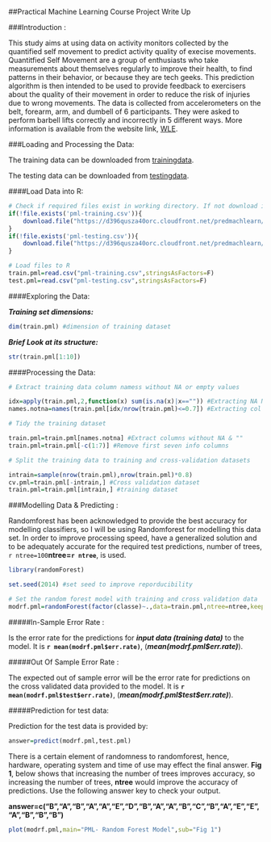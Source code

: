 ##Practical Machine Learning Course Project Write Up 


###Introduction :

This study aims at using data on activity monitors collected by the quantified self movement to predict activity quality of execise movements. Quantitfied Self Movement are a group of enthusiasts who take measurements about themselves regularly to improve their health, to find patterns in their behavior, or because they are tech geeks. This prediction algorithm is then intended to be used to provide feedback to exercisers about the quality of their movement in order to reduce the risk of injuries due to wrong movements. The data is collected from accelerometers on the belt, forearm, arm, and dumbell of 6 participants. They were asked to perform barbell lifts correctly and incorrectly in 5 different ways. More information is available from the website link, [WLE](http://groupware.les.inf.puc-rio.br/har#weight_lifting_exercises).

###Loading and Processing the Data:

The training data can be downloaded from [trainingdata](https://d396qusza40orc.cloudfront.net/predmachlearn/pml-training.csv).

The testing data can be downloaded from [testingdata](https://d396qusza40orc.cloudfront.net/predmachlearn/pml-testing.csv).

####Load Data into R:

```r
# Check if required files exist in working directory. If not download it
if(!file.exists('pml-training.csv')){
    download.file("https://d396qusza40orc.cloudfront.net/predmachlearn/pml-training.csv",destfile="pml-training.csv")
}
if(!file.exists('pml-testing.csv')){
    download.file("https://d396qusza40orc.cloudfront.net/predmachlearn/pml-testing.csv",destfile="pml-training.csv")
}

# Load files to R
train.pml=read.csv("pml-training.csv",stringsAsFactors=F)
test.pml=read.csv("pml-testing.csv",stringsAsFactors=F)
```

####Exploring the Data:

***Training set dimensions:***

```r
dim(train.pml) #dimension of training dataset
```

***Brief Look at its structure:***

```r
str(train.pml[1:10])
```

####Processing the Data:

```r
# Extract training data column namess without NA or empty values

idx=apply(train.pml,2,function(x) sum(is.na(x)|x=="")) #Extracting NA Nos per column
names.notna=names(train.pml[idx/nrow(train.pml)<=0.7]) #Extracting col names without more than 70% NA and/or spaces

# Tidy the training dataset

train.pml=train.pml[names.notna] #Extract columns without NA & ""
train.pml=train.pml[-c(1:7)] #Remove first seven info columns

# Split the training data to training and cross-validation datasets

intrain=sample(nrow(train.pml),nrow(train.pml)*0.8)
cv.pml=train.pml[-intrain,] #Cross validation dataset
train.pml=train.pml[intrain,] #training dataset
```

###Modelling Data & Predicting :

Randomforest has been acknowledged to provide the best accuracy for modelling classifiers, so I will be  using Randomforest for modelling this data set. In order to improve processing speed, have a generalized solution and to be adequately accurate for the required test predictions, number of trees, `r ntree=100`**ntree=`r ntree`**, is used.


```r
library(randomForest)

set.seed(2014) #set seed to improve reporducibility

# Set the random forest model with training and cross validation data
modrf.pml=randomForest(factor(classe)~.,data=train.pml,ntree=ntree,keep.forest=T,xtest=cv.pml[-53],ytest=factor(cv.pml$classe))
```

#####In-Sample Error Rate :

Is the error rate for the predictions for ***input data (training data)*** to the model. It is  **`r mean(modrf.pml$err.rate)`**, (***mean(modrf.pml$err.rate)***).

#####Out Of Sample Error Rate :

The expected out of sample error will be the error rate for predictions on the cross validated data provided to the model. It is **`r mean(modrf.pml$test$err.rate)`**, (***mean(modrf.pml\$test\$err.rate)***).

#####Prediction for test data:

Prediction for the test data is provided by:

```r
answer=predict(modrf.pml,test.pml)
```

There is a certain element of randomness to randomforest, hence, hardware, operating system and time of use may effect the final answer. **Fig 1**, below shows that increasing the number of trees improves accuracy, so increasing the number of trees, **ntree** would improve the accuracy of predictions. Use the following answer key to check your output.

**answer=c("B","A","B","A","A","E","D","B","A","A","B","C","B","A","E","E","A","B","B","B")**

```r
plot(modrf.pml,main="PML- Random Forest Model",sub="Fig 1")
```






